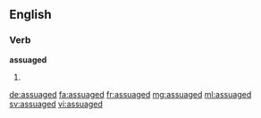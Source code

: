 ==English==

===Verb===
'''assuaged'''

# {{past of|assuage}}

[[de:assuaged]]
[[fa:assuaged]]
[[fr:assuaged]]
[[mg:assuaged]]
[[ml:assuaged]]
[[sv:assuaged]]
[[vi:assuaged]]